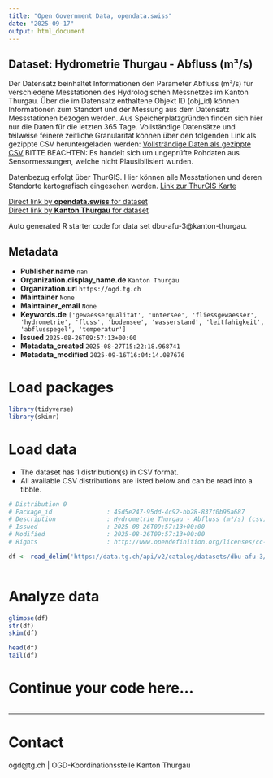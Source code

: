 ```yaml
---
title: "Open Government Data, opendata.swiss"
date: "2025-09-17"
output: html_document
---
```


## Dataset: Hydrometrie Thurgau - Abfluss (m³/s)

Der Datensatz beinhaltet Informationen den Parameter Abfluss (m³/s) für verschiedene Messtationen des Hydrologischen Messnetzes im Kanton Thurgau. Über die im Datensatz enthaltene Objekt ID (obj_id) können Informationen zum Standort und der Messung aus dem Datensatz Messstationen bezogen werden.
Aus Speicherplatzgründen finden sich hier nur die Daten für die letzten 365 Tage. Vollständige Datensätze und teilweise feinere zeitliche Granularität können über den folgenden Link als gezippte CSV heruntergeladen werden:
[Vollsträndige Daten als gezippte CSV](https://ogdtg.ch/hydrodaten/abfluss_m3_s_full.csv.gz)
BITTE BEACHTEN: Es handelt sich um ungeprüfte Rohdaten aus Sensormessungen, welche nicht Plausibilisiert wurden.

Datenbezug erfolgt über ThurGIS. Hier können alle Messtationen und deren Standorte kartografisch eingesehen werden.
[Link zur ThurGIS Karte](https://map.geo.tg.ch/apps/mf-geoadmin3/?lang=de&topic=ech&layers=hydrologische_messnetze_werterhebung&layers_opacity=0.9)

[Direct link by **opendata.swiss** for dataset](https://opendata.swiss/de/dataset/hydrometrie-thurgau-abfluss-m-s)<br>
[Direct link by **Kanton Thurgau** for dataset](https://data.tg.ch/explore/dataset/dbu-afu-3/)

Auto generated R starter code for data set dbu-afu-3@kanton-thurgau.

## Metadata

- **Publisher.name** `nan`
- **Organization.display_name.de** `Kanton Thurgau`
- **Organization.url** `https://ogd.tg.ch`
- **Maintainer** `None`
- **Maintainer_email** `None`
- **Keywords.de** `['gewaesserqualitat', 'untersee', 'fliessgewaesser', 'hydrometrie', 'fluss', 'bodensee', 'wasserstand', 'leitfahigkeit', 'abflusspegel', 'temperatur']`
- **Issued** `2025-08-26T09:57:13+00:00`
- **Metadata_created** `2025-08-27T15:22:18.968741`
- **Metadata_modified** `2025-09-16T16:04:14.087676`


# Load packages

```r

library(tidyverse)
library(skimr)

```

# Load data

-   The dataset has 1 distribution(s) in CSV format.
-   All available CSV distributions are listed below and can be read into a tibble.

```r

# Distribution 0
# Package_id               : 45d5e247-95dd-4c92-bb28-837f0b96a687
# Description              : Hydrometrie Thurgau - Abfluss (m³/s) (csv)
# Issued                   : 2025-08-26T09:57:13+00:00
# Modified                 : 2025-08-26T09:57:13+00:00
# Rights                   : http://www.opendefinition.org/licenses/cc-by/

df <- read_delim('https://data.tg.ch/api/v2/catalog/datasets/dbu-afu-3/exports/csv?use_labels=true')



```

# Analyze data

```r

glimpse(df)
str(df)
skim(df)

head(df)
tail(df)

```

# Continue your code here...

```r

```

------------------------------------------------------------------------

# Contact

ogd@tg.ch | OGD-Koordinationsstelle Kanton Thurgau
